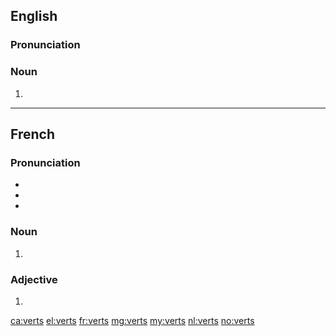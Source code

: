 {{also|vèrts}}
==English==

===Pronunciation===
{{rfp|lang=en}}
{{rfap|lang=en}}

===Noun===
{{head|en|noun plural form}}

# {{plural of|vert|lang=en}}

----

==French==

===Pronunciation===
* {{IPA|/vɛʁ/|lang=fr}}
* {{homophones|vair|vaire|ver|verre|verres|vers|vert|lang=fr}}
* {{rhymes|ɛːʁ|lang=fr}}

===Noun===
{{head|fr|noun plural form|g=m}}

# {{plural of|vert|lang=fr}}

===Adjective===
{{fr-adj-form}}

# {{masculine plural of|vert|lang=fr}}

[[ca:verts]]
[[el:verts]]
[[fr:verts]]
[[mg:verts]]
[[my:verts]]
[[nl:verts]]
[[no:verts]]